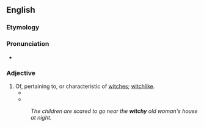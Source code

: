==English==

===Etymology===
{{suffix|witch|y|lang=en}}

===Pronunciation===
* {{rhymes|ɪtʃi|lang=en}}

===Adjective===
{{en-adj|er}}

# Of, pertaining to, or characteristic of [[witch]]es; [[witchlike]].
#* {{quote-book
|year=1967
|year_published=1980
|author=Beverly Cleary
|authorlink=Beverly Cleary
|title=''{{w|Mitch and Amy}}''
|location=New York
|publisher=Dell
|isbn=9780440454113
|ol=7521904M
|page=92
|pageurl=http://archive.org/stream/mitchamy00clea#page/92/mode/2up/search/witchy
|passage=Bernadette was a small wiry girl with a lot of long '''witchy''' black hair, and on the first day of school she wore only one sock.
}}
#* {{quote-book
|date=2006-08-08
|title=Packaging Girlhood: Rescuing Our Daughters from Marketers' Schemes
|first=Sharon
|last=Lamb
|coauthors=Brown, Lyn Mikel
|location=New York
|publisher=St. Martin's Press
|isbn=9780312352509
|ol=9771055M
|page=96
|pageurl=http://books.google.com/books?id=zUDWhM0SeQgC&pg=PA96&dq=witchy
|passage=''Sabrina'' and the three sisters in ''Charmed'' have a myriad of '''witchy''' powers.
}}
#: ''The children are scared to go near the '''witchy''' old woman's house at night.''